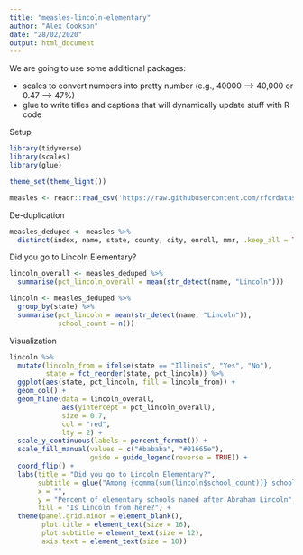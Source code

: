 ```yaml
---
title: "measles-lincoln-elementary"
author: "Alex Cookson"
date: "28/02/2020"
output: html_document
---
```


We are going to use some additional packages:

- scales to convert numbers into pretty number (e.g., 40000 --> 40,000 or 0.47 --> 47%)
- glue to write titles and captions that will dynamically update stuff with R code

Setup

```r
library(tidyverse)
library(scales)
library(glue)

theme_set(theme_light())

measles <- readr::read_csv('https://raw.githubusercontent.com/rfordatascience/tidytuesday/master/data/2020/2020-02-25/measles.csv')
```


De-duplication

```r
measles_deduped <- measles %>%
  distinct(index, name, state, county, city, enroll, mmr, .keep_all = TRUE)
```


Did you go to Lincoln Elementary?

```r
lincoln_overall <- measles_deduped %>%
  summarise(pct_lincoln_overall = mean(str_detect(name, "Lincoln")))

lincoln <- measles_deduped %>%
  group_by(state) %>%
  summarise(pct_lincoln = mean(str_detect(name, "Lincoln")),
            school_count = n())
```


Visualization

```r
lincoln %>%
  mutate(lincoln_from = ifelse(state == "Illinois", "Yes", "No"),
         state = fct_reorder(state, pct_lincoln)) %>%
  ggplot(aes(state, pct_lincoln, fill = lincoln_from)) +
  geom_col() +
  geom_hline(data = lincoln_overall,
             aes(yintercept = pct_lincoln_overall),
             size = 0.7,
             col = "red",
             lty = 2) +
  scale_y_continuous(labels = percent_format()) +
  scale_fill_manual(values = c("#bababa", "#01665e"),
                    guide = guide_legend(reverse = TRUE)) +
  coord_flip() +
  labs(title = "Did you go to Lincoln Elementary?",
       subtitle = glue("Among {comma(sum(lincoln$school_count))} schools in {nrow(lincoln)} states | Red line is the overall percentage"),
       x = "",
       y = "Percent of elementary schools named after Abraham Lincoln",
       fill = "Is Lincoln from here?") +
  theme(panel.grid.minor = element_blank(),
        plot.title = element_text(size = 16),
        plot.subtitle = element_text(size = 12),
        axis.text = element_text(size = 10))
```
